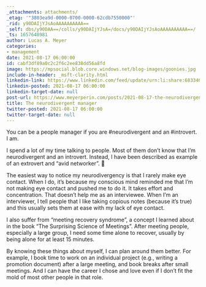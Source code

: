 ```yaml
---
_attachments: attachments/
_etag: '"3803ea9d-0000-0700-0000-62cdb7550000"'
_rid: y90DAIjYJsAoAAAAAAAAAA==
_self: dbs/y90DAA==/colls/y90DAIjYJsA=/docs/y90DAIjYJsAoAAAAAAAAAA==/
_ts: 1657648981
author: Lucas A. Meyer
categories:
- management
date: 2021-08-17 06:00:00
id: cabf3df89a0c2c2f6c2ee838dd56a8fd
image: https://mpsocial.blob.core.windows.net/blog-images/goonies.jpg
include-in-header: _msft-clarity.html
linkedin-link: https://www.linkedin.com/feed/update/urn:li:share:6833403014171250688
linkedin-posted: 2021-08-17 06:00:00
linkedin-target-date: null
post-url: https://www.meyerperin.com/posts/2021-08-17-the-neurodivergent-manager.html
title: The neurodivergent manager
twitter-posted: 2021-08-17 06:00:00
twitter-target-date: null
---
```

You can be a people manager if you are #neurodivergent and an #introvert. I am.

I spend a lot of my time talking to people. Most of them don't know that I'm neurodivergent and an introvert. Instead, I have been described as example of an extrovert and "avid networker". 🤷

The easiest way to notice my neurodivergency is that I rarely make eye contact. When I do, it's because my conscious mind reminded me that I'm not making eye contact and pushed me to do it. It takes effort and concentration. That doesn't help me as an interviewee. When I'm an interviewer, I tell people that I like taking copious notes (because it's true) and this usually sets them at ease with my lack of eye contact. 

I also suffer from "meeting recovery syndrome", a concept I learned about in the book "The Surprising Science of Meetings”.  After meeting people, especially a large group, I need some time alone to recover, usually by being alone for at least 15 minutes.

By knowing these things about myself, I can plan around them better. For example, I book time to work on an individual project (e.g., writing a promotion document) after a large meeting, and book breaks after small meetings. And I can have the career I chose and love even if I don't fit the mold of most other people in that role.

